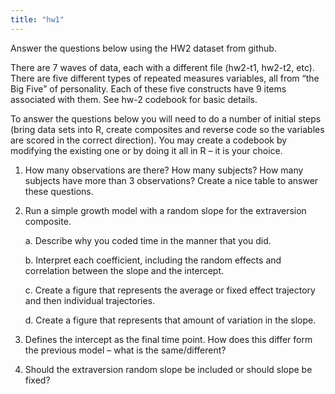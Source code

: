 ```yaml
---
title: "hw1"
---
```


Answer the questions below using the HW2 dataset from github.

There are 7 waves of data, each with a different file (hw2-t1, hw2-t2, etc). There are five different types of repeated measures variables, all from "the Big Five" of personality. Each of these five constructs have 9 items associated with them. See hw-2 codebook for basic details.

To answer the questions below you will need to do a number of initial steps (bring data sets into R, create composites and reverse code so the variables are scored in the correct direction). You may create a codebook by modifying the existing one or by doing it all in R -- it is your choice.

1.  How many observations are there? How many subjects? How many subjects have more than 3 observations? Create a nice table to answer these questions.

2.  Run a simple growth model with a random slope for the extraversion composite.

    a\. Describe why you coded time in the manner that you did.

    b\. Interpret each coefficient, including the random effects and correlation between the slope and the intercept.

    c\. Create a figure that represents the average or fixed effect trajectory and then individual trajectories.

    d\. Create a figure that represents that amount of variation in the slope.

3.  Defines the intercept as the final time point. How does this differ form the previous model -- what is the same/different?

4.  Should the extraversion random slope be included or should slope be fixed?
